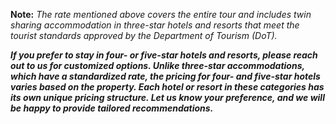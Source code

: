 **Note:** _The rate mentioned above covers the entire tour and includes twin sharing accommodation in three-star hotels and resorts that meet the tourist standards approved by the Department of Tourism (DoT)._

**_If you prefer to stay in four- or five-star hotels and resorts, please reach out to us for customized options. Unlike three-star accommodations, which have a standardized rate, the pricing for four- and five-star hotels varies based on the property. Each hotel or resort in these categories has its own unique pricing structure. Let us know your preference, and we will be happy to provide tailored recommendations._**
